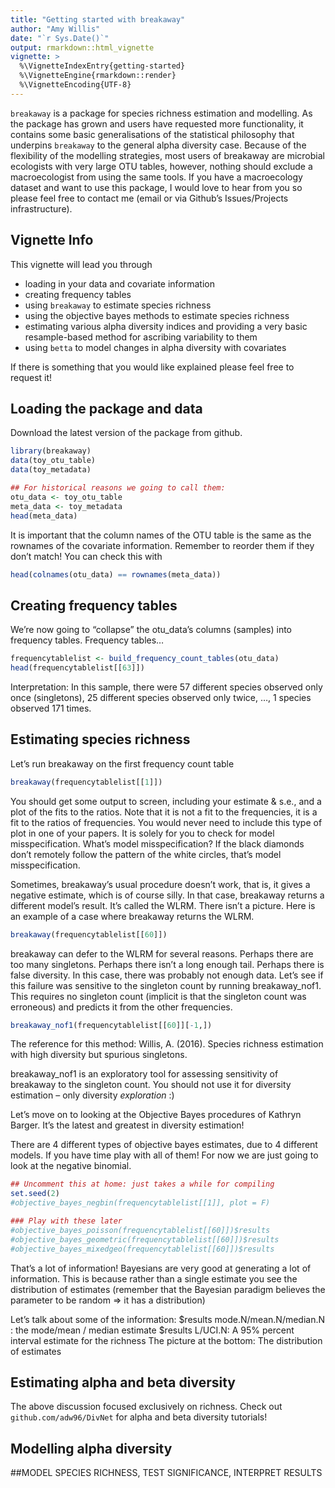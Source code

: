 ```yaml
---
title: "Getting started with breakaway"
author: "Amy Willis"
date: "`r Sys.Date()`"
output: rmarkdown::html_vignette
vignette: >
  %\VignetteIndexEntry{getting-started}
  %\VignetteEngine{rmarkdown::render}
  %\VignetteEncoding{UTF-8}
---
```


`breakaway` is a package for species richness estimation and modelling. As the package has grown and users have requested more functionality, it contains some basic generalisations of the statistical philosophy that underpins `breakaway` to the general alpha diversity case. Because of the flexibility of the modelling strategies, most users of breakaway are microbial ecologists with very large OTU tables, however, nothing should exclude a macroecologist from using the same tools. If you have a macroecology dataset and want to use this package, I would love to hear from you so please feel free to contact me (email or via Github's Issues/Projects infrastructure).

## Vignette Info

This vignette will lead you through

- loading in your data and covariate information
- creating frequency tables
- using `breakaway` to estimate species richness
- using the objective bayes methods to estimate species richness
- estimating various alpha diversity indices and providing a very basic resample-based method for ascribing variability to them
- using `betta` to model changes in alpha diversity with covariates

If there is something that you would like explained please feel free to request it!

## Loading the package and data

Download the latest version of the package from github.

```r
library(breakaway)
data(toy_otu_table)
data(toy_metadata)

## For historical reasons we going to call them:
otu_data <- toy_otu_table
meta_data <- toy_metadata
head(meta_data)
```

It is important that the column names of the OTU table is the same as the rownames of the covariate information. Remember to reorder them if they don't match!  You can check this with

```r
head(colnames(otu_data) == rownames(meta_data))
```

## Creating frequency tables
We're now going to "collapse" the otu_data's columns (samples) into frequency tables. Frequency tables...

```r
frequencytablelist <- build_frequency_count_tables(otu_data)
head(frequencytablelist[[63]])
```

Interpretation: In this sample, there were 57 different species observed only once (singletons), 25 different species observed only twice, ..., 1 species observed 171 times.


## Estimating species richness

Let's run breakaway on the first frequency count table

```r
breakaway(frequencytablelist[[1]])
```

You should get some output to screen, including your estimate & s.e., and a plot of the fits to the ratios. Note that it is not a fit to the frequencies, it is a fit to the ratios of frequencies. You would never need to include this type of plot in one of your papers. It is solely for you to check for model misspecification. What's model misspecification? If the black diamonds don't remotely follow the pattern of the white circles, that's model misspecification.

Sometimes, breakaway's usual procedure doesn't work, that is, it gives a negative estimate, which is of course silly. In that case, breakaway returns a different model's result. It's called the WLRM. There isn't a picture. Here is an example of a case where breakaway returns the WLRM.

```r
breakaway(frequencytablelist[[60]])
```

breakaway can defer to the WLRM for several reasons. Perhaps there are too many singletons. Perhaps there isn't a long enough tail. Perhaps there is false diversity. In this case, there was probably not enough data. Let's see if this failure was sensitive to the singleton count by running
breakaway_nof1. This requires no singleton count (implicit is that the singleton count was erroneous) and predicts it from the other frequencies.

```r
breakaway_nof1(frequencytablelist[[60]][-1,])
```

The reference for this method:
Willis, A. (2016). Species richness estimation with high diversity but spurious singletons.

breakaway_nof1 is an exploratory tool for assessing sensitivity of
breakaway to the singleton count. You should not use it for diversity
estimation -- only diversity *exploration* :)


Let's move on to looking at the Objective Bayes procedures of
Kathryn Barger. It's the latest and greatest in diversity estimation!

There are 4 different types of objective bayes estimates, due to 4 different models. If you have time play with all of them! For now we are just going to look at the negative binomial.

```r
## Uncomment this at home: just takes a while for compiling
set.seed(2)
#objective_bayes_negbin(frequencytablelist[[1]], plot = F)

### Play with these later
#objective_bayes_poisson(frequencytablelist[[60]])$results
#objective_bayes_geometric(frequencytablelist[[60]])$results
#objective_bayes_mixedgeo(frequencytablelist[[60]])$results
```

That's a lot of information! Bayesians are very good at generating a lot of information. This is because rather than a single estimate you see the distribution of estimates (remember that the Bayesian paradigm believes the parameter to be random => it has a distribution)

Let's talk about some of the information:
 $results mode.N/mean.N/median.N : the mode/mean / median estimate
 $results L/UCI.N:  A 95% percent interval estimate for the richness
 The picture at the bottom: The distribution of estimates


## Estimating alpha and beta diversity

The above discussion focused exclusively on richness. Check out `github.com/adw96/DivNet` for alpha and beta diversity tutorials!


## Modelling alpha diversity

<!-- TODO: Fix this to use DivNet -->

<!-- Let's do some comparisons across samples... accounting for variability of course! -->

<!-- We're going to do this procedure for shannon evenness, and estimate it using the plug-in estimate. This is not meant to imply that you should be interested in Shannon! Just that some people are. -->

<!-- Feel free to substitute in whatever alpha diversity/evenness/richness procedure you're interested in! -->

<!-- To do this we will start by iterating on Shannon on every one of our samples. It may take a minute or two to run. Feel like a stretch? Go ahead! -->

<!-- This section may take a while. Do you know if your neighbour likes bagels? Would they order a croissant over a bagel? Now is a great time to find out! -->

<!-- ```{r} -->
<!-- estimates_shannon <- matrix(NA,nrow=dim(otu_data)[2],ncol=4) -->
<!-- rownames(estimates_shannon) <- colnames(otu_data) -->
<!-- colnames(estimates_shannon) <- c("shannon_est","shannon_seest","shannon_lcb","shannon_ucb") -->
<!-- for (i in 1:dim(otu_data)[2]) { -->
<!--   #resample_estimate(otu_data[,i], shannon, my_sample_size = ns) -->
<!--   samples <- replicate(500, resample_estimate(otu_data[,i], shannon, my_sample_size = ns)) -->
<!--   estimates_shannon[i,1] <- mean(samples) -->
<!--   estimates_shannon[i,2] <- sd(samples) -->
<!--   estimates_shannon[i,3:4] <- quantile(samples, c(0.025, 0.975)) -->
<!-- } -->
<!-- ``` -->
<!-- Here gives us our estimates and standard errors so we can have a look estimates_shannon[,1:2] We can even (normal-ish) plot intervals. The x-axis is just against the enumeration of the lakes. It is not meaningful. -->

<!-- The following plotting command may be different to ones you have seen before. It's a really quick way of visualizing the error in your samples and quickly spotting outliers. NOTE: Outliers have SMALL LINES, which means high precision, and are generally far away from points near them. -->
<!-- ```{r} -->
<!-- betta_pic(estimates_shannon[,1], estimates_shannon[,2]) -->
<!-- ``` -->

<!-- No obvious outliers here. -->

<!-- Lets look at the effect of summer samples -->
<!-- ```{r} -->
<!-- col_by_seasons <- ifelse(meta_data$Period=="Autum","black",ifelse(meta_data$Period=="Spring","pink","red")) -->
<!-- betta_pic(estimates_shannon[,1], estimates_shannon[,2], mycol = col_by_seasons) -->
<!-- legend("bottom",c("Spring","Summer","Autumn"),col=c("pink","red","black"),cex=0.8,lwd=3,box.col=F) -->
<!-- ``` -->

<!-- Don't forget that because we are plotting diversity *estimates*, we need to plot *lines* (i.e. confidence intervals) not points (point estimates). That's very important. -->


<!-- We're now going to create our "design" matrix, a.k.a. "X matrix." To do this we're going to cheat a little. We're going to use an existing R method, lm, to save us the hassle. We are going to investigate the effect of temperature and site -->
<!-- ```{r} -->
<!-- covar_matrix <- model.matrix(lm(rnorm(dim(meta_data)[1])~(meta_data$Site)*(meta_data$Period))) -->
<!-- head(covar_matrix) -->
<!-- colnames(covar_matrix) <- c("Int", "SiteP", "Spring", "Summer", "SitePSpring", "SitePSummer") -->
<!-- ``` -->
<!-- Details (skip if uninterested): lm(y~x+z) is a function that fits a regression line to y using the variables x and z. It has a very nice interface that saves you doing the hard work (aka "math") to create your design matrix. The function we are going to use has no such nice interface. For that reason, we steal the design matrix out of lm()'s implementation. lm(y~x*z) looks at interactions. In this case, we are seeing if the evenness trend as a function of temperature changes depending on the site. -->

<!-- Easter egg: if you can put your own data (from your own research) in the *exact* same form as the above example, you don't need to understand what happens below. You can just copy it :) Hint: The biggest problem you may have in implementing the above is the ordering of the data and the metadata. The following: -->
<!-- ```{r} -->
<!-- colnames(otu_data)==rownames(meta_data) -->
<!-- ``` -->
<!-- being true in every spot is a necessary but not sufficient condition for the following to work properly. -->

##MODEL SPECIES RICHNESS, TEST SIGNIFICANCE, INTERPRET RESULTS

<!-- Let's go ahead and try to fit our model and take a look at the results -->

<!-- ```{r} -->
<!-- results <- betta(estimates_shannon[,1],estimates_shannon[,2],covar_matrix) -->
<!-- results$table -->
<!-- ``` -->
<!-- Interpretation is idential to regression. -->

<!-- Here are some things to quickly note: -->
<!-- Firstly, significance of Spring means that the average Shannon diversity of the Spring samples is significantly higher than non-Spring AT SITE L. It's more by 0.40 on average. -->

<!-- The non-signif of the SiteP variables means there is no significant difference between Sites P and L, in both summer and not... AFTER ACCOUNTING FOR  ESTIMATION ERROR! -->

<!-- Notice that a regression on the Shannon estimates notes more evidence against the "site has no effect" null: -->

<!-- ```{r} -->
<!-- summary(lm(estimates_shannon[,1] ~ meta_data$Site*(meta_data$Period=="Summ")))$coef[,c(1,4)] -->
<!-- ``` -->

<!-- Not such a big deal in this case, but may be with more, marginal results/more variables. -->

<!-- You should always use betta() when modelling and doing inference on functions of your OTU table! -->

<!-- sigsq_u (in full results output) being significant means there is still *heterogeneity* in the lakes. "Not all lakes have the same Shannon diversity even after accounting for season & site." (microscale heterogeneity, pH, chemical factors, depth...?) -->


<!-- If you are unfamiliar with regression analysis, we would recommend taking an introductory course in regression analysis. You will not regret it (after some period of time)! -->

<!-- Congratulations! You have finished the first tutorial! -->

<!-- An important note: I'm not pushing Shannon. You can repeat all of the above analysis with your own favourite index. Suppose I am more interested in Simpson, or inverse Simpson, or Shannon adjusted for population size. Here is how I would do this: -->

<!-- Define a function to take otu columns and estimate the Simpson index using the plug-in estimate -->
<!-- ```{r} -->
<!-- simpson  <-  function(data) { -->
<!--   data <- data/sum(data) -->
<!--   sum(data^2) -->
<!-- } -->

<!-- ``` -->
<!-- Exercise: define a function to calculate the inverse of the plug-in Simpson index  estimate -->


<!-- To estimate the bootstrap mean and standard error of the simpson index, we do the following -->

<!-- ```{r} -->
<!-- simpson_resamples <- replicate(100, resample_estimate(otu_data[,1], simpson)) -->
<!-- hist(simpson_resamples) -->
<!-- mean(simpson_resamples) -->
<!-- sd(simpson_resamples) -->
<!-- ``` -->
<!-- This is just for the first column. You would do this for every sample (in a loop), then use these as inputs to betta. -->
